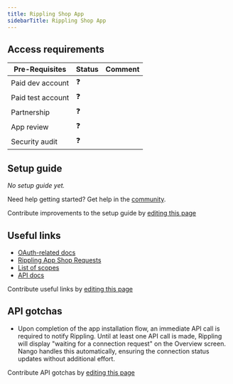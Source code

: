 ```yaml
---
title: Rippling Shop App
sidebarTitle: Rippling Shop App
---
```



<Overview />
<PreBuiltTooling />
<PreBuiltUseCases />

## Access requirements
| Pre-Requisites | Status | Comment|
| - | - | - |
| Paid dev account | ❓ |  |
| Paid test account | ❓ |  |
| Partnership | ❓ | |
| App review | ❓ |  |
| Security audit | ❓ | |


## Setup guide

_No setup guide yet._

<Tip>Need help getting started? Get help in the [community](https://nango.dev/slack).</Tip>

<Note>Contribute improvements to the setup guide by [editing this page](https://github.com/nangohq/nango/tree/master/docs/integrations/all/rippling-shop-app.mdx)</Note>


## Useful links

-   [OAuth-related docs](https://developer.rippling.com/documentation/distribute/guides/installation)
-   [Rippling App Shop Requests](https://rippling-public.atlassian.net/servicedesk/customer/portal/3)
-   [List of scopes](https://developer.rippling.com/documentation/base-api/scopes)
-   [API docs](https://developer.rippling.com/documentation/base-api/)

<Note>Contribute useful links by [editing this page](https://github.com/nangohq/nango/tree/master/docs/integrations/all/rippling-shop-app.mdx)</Note>

## API gotchas

- Upon completion of the app installation flow, an immediate API call is required to notify Rippling. Until at least one API call is made, Rippling will display "waiting for a connection request" on the Overview screen. Nango handles this automatically, ensuring the connection status updates without additional effort.

<Note>Contribute API gotchas by [editing this page](https://github.com/nangohq/nango/tree/master/docs/integrations/all/rippling-shop-app.mdx)</Note>
